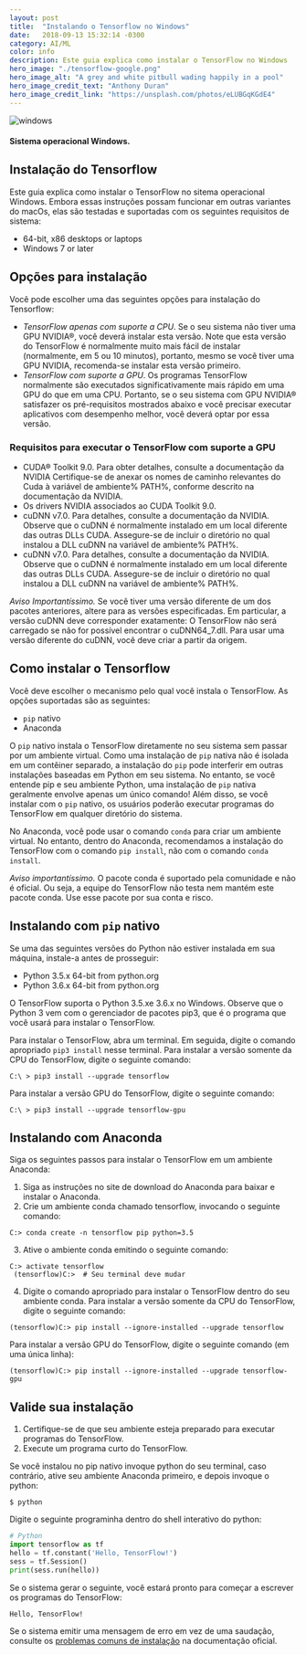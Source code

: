 ```yaml
---
layout: post
title:  "Instalando o Tensorflow no Windows"
date:   2018-09-13 15:32:14 -0300
category: AI/ML
color: info
description: Este guia explica como instalar o TensorFlow no Windows
hero_image: "./tensorflow-google.png"
hero_image_alt: "A grey and white pitbull wading happily in a pool"
hero_image_credit_text: "Anthony Duran"
hero_image_credit_link: "https://unsplash.com/photos/eLUBGqKGdE4"
---
```

![windows](./Microsoft10.jpg)
#### Sistema operacional Windows.

## Instalação do Tensorflow

Este guia explica como instalar o TensorFlow no sitema operacional Windows. Embora essas instruções possam funcionar em outras variantes do macOs, elas são testadas e suportadas com os seguintes requisitos de sistema:

* 64-bit, x86 desktops or laptops
* Windows 7 or later

## Opções para instalação
Você pode escolher uma das seguintes opções para instalação do Tensorflow:
* *TensorFlow apenas com suporte a CPU*. Se o seu sistema não tiver uma GPU NVIDIA®, você deverá instalar esta versão. Note que esta versão do TensorFlow é normalmente muito mais fácil de instalar (normalmente, em 5 ou 10 minutos), portanto, mesmo se você tiver uma GPU NVIDIA, recomenda-se instalar esta versão primeiro.
* *TensorFlow com suporte a GPU*. Os programas TensorFlow normalmente são executados significativamente mais rápido em uma GPU do que em uma CPU. Portanto, se o seu sistema com GPU NVIDIA® satisfazer os pré-requisitos mostrados abaixo e você precisar executar aplicativos com desempenho melhor, você deverá optar por essa versão.

### Requisitos para executar o TensorFlow com suporte a GPU
* CUDA® Toolkit 9.0. Para obter detalhes, consulte a documentação da NVIDIA Certifique-se de anexar os nomes de caminho relevantes do Cuda à variável de ambiente% PATH%, conforme descrito na documentação da NVIDIA.
* Os drivers NVIDIA associados ao CUDA Toolkit 9.0.
* cuDNN v7.0. Para detalhes, consulte a documentação da NVIDIA. Observe que o cuDNN é normalmente instalado em um local diferente das outras DLLs CUDA. Assegure-se de incluir o diretório no qual instalou a DLL cuDNN na variável de ambiente% PATH%.
* cuDNN v7.0. Para detalhes, consulte a documentação da NVIDIA. Observe que o cuDNN é normalmente instalado em um local diferente das outras DLLs CUDA. Assegure-se de incluir o diretório no qual instalou a DLL cuDNN na variável de ambiente% PATH%.

*Aviso Importantíssimo.*
Se você tiver uma versão diferente de um dos pacotes anteriores, altere para as versões especificadas. Em particular, a versão cuDNN deve corresponder exatamente: O TensorFlow não será carregado se não for possível encontrar o cuDNN64_7.dll. Para usar uma versão diferente do cuDNN, você deve criar a partir da origem.

## Como instalar o Tensorflow
Você deve escolher o mecanismo pelo qual você instala o TensorFlow. As opções suportadas são as seguintes:
* `pip` nativo
* Anaconda

O `pip` nativo instala o TensorFlow diretamente no seu sistema sem passar por um ambiente virtual. Como uma instalação de `pip` nativa não é isolada em um contêiner separado, a instalação do `pip` pode interferir em outras instalações baseadas em Python em seu sistema. No entanto, se você entende pip e seu ambiente Python, uma instalação de `pip` nativa geralmente envolve apenas um único comando! Além disso, se você instalar com o `pip` nativo, os usuários poderão executar programas do TensorFlow em qualquer diretório do sistema.

No Anaconda, você pode usar o comando `conda` para criar um ambiente virtual. No entanto, dentro do Anaconda, recomendamos a instalação do TensorFlow com o comando `pip install`, não com o comando `conda install`.

*Aviso importantíssimo.*
O pacote conda é suportado pela comunidade e não é oficial. Ou seja, a equipe do TensorFlow não testa nem mantém este pacote conda. Use esse pacote por sua conta e risco.

## Instalando com `pip` nativo
Se uma das seguintes versões do Python não estiver instalada em sua máquina, instale-a antes de prosseguir:
* Python 3.5.x 64-bit from python.org
* Python 3.6.x 64-bit from python.org

O TensorFlow suporta o Python 3.5.xe 3.6.x no Windows. Observe que o Python 3 vem com o gerenciador de pacotes pip3, que é o programa que você usará para instalar o TensorFlow.

Para instalar o TensorFlow, abra um terminal. Em seguida, digite o comando apropriado `pip3 install` nesse terminal. Para instalar a versão somente da CPU do TensorFlow, digite o seguinte comando:
```
C:\ > pip3 install --upgrade tensorflow
```
Para instalar a versão GPU do TensorFlow, digite o seguinte comando:
```
C:\ > pip3 install --upgrade tensorflow-gpu
```

## Instalando com Anaconda
Siga os seguintes passos para instalar o TensorFlow em um ambiente Anaconda:
1. Siga as instruções no site de download do Anaconda para baixar e instalar o Anaconda.
2. Crie um ambiente conda chamado tensorflow, invocando o seguinte comando:
```
C:> conda create -n tensorflow pip python=3.5 
```
3. Ative o ambiente conda emitindo o seguinte comando:
```
C:> activate tensorflow
 (tensorflow)C:>  # Seu terminal deve mudar 
```
4. Digite o comando apropriado para instalar o TensorFlow dentro do seu ambiente conda. Para instalar a versão somente da CPU do TensorFlow, digite o seguinte comando:
```
(tensorflow)C:> pip install --ignore-installed --upgrade tensorflow 
```
Para instalar a versão GPU do TensorFlow, digite o seguinte comando (em uma única linha):
```
(tensorflow)C:> pip install --ignore-installed --upgrade tensorflow-gpu 
```

## Valide sua instalação
1. Certifique-se de que seu ambiente esteja preparado para executar programas do TensorFlow.
2. Execute um programa curto do TensorFlow.

Se você instalou no pip nativo invoque python do seu terminal, caso contrário, ative seu ambiente Anaconda primeiro, e depois invoque o python: 
```
$ python
```
Digite o seguinte programinha dentro do shell interativo do python:

```python
# Python
import tensorflow as tf
hello = tf.constant('Hello, TensorFlow!')
sess = tf.Session()
print(sess.run(hello))
```

Se o sistema gerar o seguinte, você estará pronto para começar a escrever os programas do TensorFlow:
```
Hello, TensorFlow!
```

Se o sistema emitir uma mensagem de erro em vez de uma saudação, consulte os [problemas comuns de instalação][problemas] na documentação oficial.



[problemas]: https://www.tensorflow.org/install/install_windows#common_installation_problems
